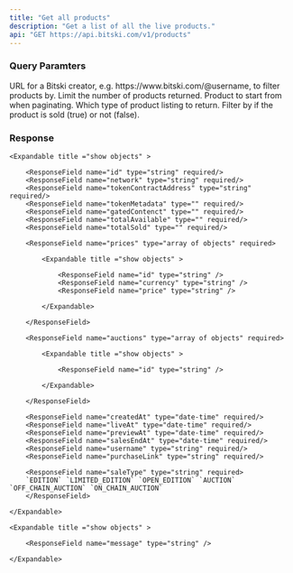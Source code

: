 ```yaml
---
title: "Get all products"
description: "Get a list of all the live products."
api: "GET https://api.bitski.com/v1/products"
---
```


### Query Paramters

<ParamField query="baseUrl" type="string">
  URL for a Bitski creator, e.g. https://www.bitski.com/@username, to filter
  products by.
</ParamField>

<ParamField query="limit" type="integer">
  Limit the number of products returned.
</ParamField>

<ParamField query="offset" type="integer" >
Product to start from when paginating.

</ParamField>

<ParamField query="saleType" type="string">
  Which type of product listing to return.
</ParamField>

<ParamField query="sold" type="boolean">
  Filter by if the product is sold (true) or not (false).
</ParamField>

### Response

<ParamField body="products" type="array of objects" required>

    <Expandable title ="show objects" >

        <ResponseField name="id" type="string" required/>
        <ResponseField name="network" type="string" required/>
        <ResponseField name="tokenContractAddress" type="string" required/>
        <ResponseField name="tokenMetadata" type="" required/>
        <ResponseField name="gatedContenct" type="" required/>
        <ResponseField name="totalAvailable" type="" required/>
        <ResponseField name="totalSold" type="" required/>

        <ResponseField name="prices" type="array of objects" required>

            <Expandable title ="show objects" >

                <ResponseField name="id" type="string" />
                <ResponseField name="currency" type="string" />
                <ResponseField name="price" type="string" />

            </Expandable>

        </ResponseField>

        <ResponseField name="auctions" type="array of objects" required>

            <Expandable title ="show objects" >

                <ResponseField name="id" type="string" />

            </Expandable>

        </ResponseField>

        <ResponseField name="createdAt" type="date-time" required/>
        <ResponseField name="liveAt" type="date-time" required/>
        <ResponseField name="previewAt" type="date-time" required/>
        <ResponseField name="salesEndAt" type="date-time" required/>
        <ResponseField name="username" type="string" required/>
        <ResponseField name="purchaseLink" type="string" required/>

        <ResponseField name="saleType" type="string" required>
        `EDITION` `LIMITED_EDITION` `OPEN_EDITION` `AUCTION` `OFF_CHAIN_AUCTION` `ON_CHAIN_AUCTION`
        </ResponseField>

    </Expandable>

</ParamField>

<ParamField body= "error" type="object" required >
  
    <Expandable title ="show objects" >

        <ResponseField name="message" type="string" />

    </Expandable>

</ParamField>
